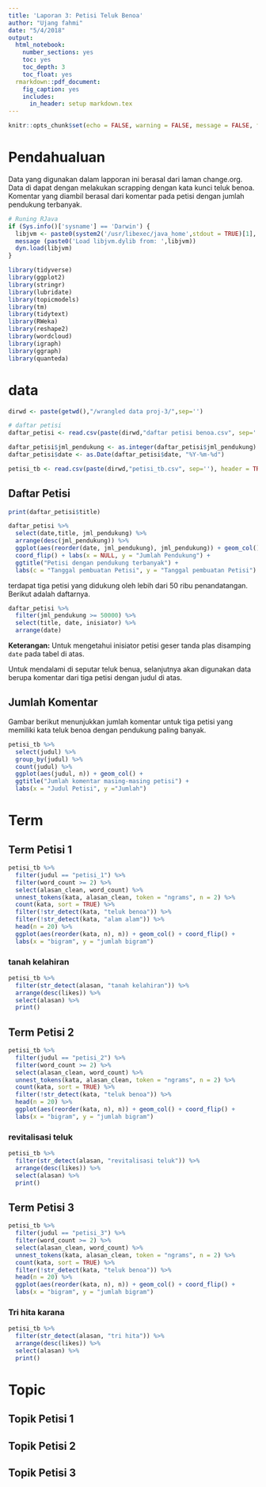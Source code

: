 ```yaml
---
title: 'Laporan 3: Petisi Teluk Benoa'
author: "Ujang fahmi"
date: "5/4/2018"
output: 
  html_notebook:
    number_sections: yes
    toc: yes
    toc_depth: 3
    toc_float: yes
  rmarkdown::pdf_document:
    fig_caption: yes
    includes:
      in_header: setup markdown.tex
---
```


```r
knitr::opts_chunk$set(echo = FALSE, warning = FALSE, message = FALSE, fig.pos = "h")
```

# Pendahualuan
Data yang digunakan dalam lapporan ini berasal dari laman change.org. Data di dapat dengan melakukan scrapping dengan kata kunci teluk benoa. Komentar yang diambil berasal dari komentar pada petisi dengan jumlah pendukung terbanyak.

```r
# Runing RJava
if (Sys.info()['sysname'] == 'Darwin') {
  libjvm <- paste0(system2('/usr/libexec/java_home',stdout = TRUE)[1],'/jre/lib/server/libjvm.dylib')
  message (paste0('Load libjvm.dylib from: ',libjvm))
  dyn.load(libjvm)
}

library(tidyverse)
library(ggplot2)
library(stringr)
library(lubridate)
library(topicmodels)
library(tm)
library(tidytext)
library(RWeka)
library(reshape2)
library(wordcloud)
library(igraph)
library(ggraph)
library(quanteda)
```

# data

```r
dirwd <- paste(getwd(),"/wrangled data proj-3/",sep='')

# daftar petisi
daftar_petisi <- read.csv(paste(dirwd,"daftar petisi benoa.csv", sep=''), header = TRUE, sep = ',', stringsAsFactors = FALSE)

daftar_petisi$jml_pendukung <- as.integer(daftar_petisi$jml_pendukung)
daftar_petisi$date <- as.Date(daftar_petisi$date, "%Y-%m-%d")

petisi_tb <- read.csv(paste(dirwd,"petisi_tb.csv", sep=''), header = TRUE, sep = ',', stringsAsFactors = FALSE)
```

## Daftar Petisi

```r
print(daftar_petisi$title)
```

```r
daftar_petisi %>%
  select(date,title, jml_pendukung) %>%
  arrange(desc(jml_pendukung)) %>%
  ggplot(aes(reorder(date, jml_pendukung), jml_pendukung)) + geom_col() +
  coord_flip() + labs(x = NULL, y = "Jumlah Pendukung") + 
  ggtitle("Petisi dengan pendukung terbanyak") +
  labs(c = "Tanggal pembuatan Petisi", y = "Tanggal pembuatan Petisi")
```

terdapat tiga petisi yang didukung oleh lebih dari 50 ribu penandatangan. Berikut adalah daftarnya. 

```r
daftar_petisi %>%
  filter(jml_pendukung >= 50000) %>%
  select(title, date, inisiator) %>%
  arrange(date)
```

**Keterangan:** Untuk mengetahui inisiator petisi geser tanda plas disamping `date` pada tabel di atas. 

Untuk mendalami di seputar teluk benua, selanjutnya akan digunakan data berupa komentar dari tiga petisi dengan judul di atas. 

## Jumlah Komentar
Gambar berikut menunjukkan jumlah komentar untuk tiga petisi yang memiliki kata teluk benoa dengan pendukung paling banyak. 

```r
petisi_tb %>%
  select(judul) %>%
  group_by(judul) %>%
  count(judul) %>%
  ggplot(aes(judul, n)) + geom_col() +
  ggtitle("Jumlah komentar masing-masing petisi") +
  labs(x = "Judul Petisi", y ="Jumlah")
```

# Term

## Term Petisi 1
```r
petisi_tb %>%
  filter(judul == "petisi_1") %>%
  filter(word_count >= 2) %>%
  select(alasan_clean, word_count) %>%
  unnest_tokens(kata, alasan_clean, token = "ngrams", n = 2) %>%
  count(kata, sort = TRUE) %>%
  filter(!str_detect(kata, "teluk benoa")) %>%
  filter(!str_detect(kata, "alam alam")) %>%
  head(n = 20) %>%
  ggplot(aes(reorder(kata, n), n)) + geom_col() + coord_flip() +
  labs(x = "bigram", y = "jumlah bigram")
```

### tanah kelahiran

```r
petisi_tb %>%
  filter(str_detect(alasan, "tanah kelahiran")) %>%
  arrange(desc(likes)) %>%
  select(alasan) %>%
  print()
```


## Term Petisi 2

```r
petisi_tb %>%
  filter(judul == "petisi_2") %>%
  filter(word_count >= 2) %>%
  select(alasan_clean, word_count) %>%
  unnest_tokens(kata, alasan_clean, token = "ngrams", n = 2) %>%
  count(kata, sort = TRUE) %>%
  filter(!str_detect(kata, "teluk benoa")) %>%
  head(n = 20) %>%
  ggplot(aes(reorder(kata, n), n)) + geom_col() + coord_flip() +
  labs(x = "bigram", y = "jumlah bigram")
```

### revitalisasi teluk 

```r
petisi_tb %>%
  filter(str_detect(alasan, "revitalisasi teluk")) %>%
  arrange(desc(likes)) %>%
  select(alasan) %>%
  print()
```



## Term Petisi 3

```r
petisi_tb %>%
  filter(judul == "petisi_3") %>%
  filter(word_count >= 2) %>%
  select(alasan_clean, word_count) %>%
  unnest_tokens(kata, alasan_clean, token = "ngrams", n = 2) %>%
  count(kata, sort = TRUE) %>%
  filter(!str_detect(kata, "teluk benoa")) %>%
  head(n = 20) %>%
  ggplot(aes(reorder(kata, n), n)) + geom_col() + coord_flip() +
  labs(x = "bigram", y = "jumlah bigram")
```


### Tri hita karana
```r
petisi_tb %>%
  filter(str_detect(alasan, "tri hita")) %>%
  arrange(desc(likes)) %>%
  select(alasan) %>%
  print()
```


# Topic

## Topik Petisi 1


## Topik Petisi 2


## Topik Petisi 3
